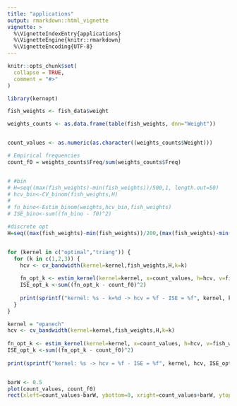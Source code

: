 ```yaml
---
title: "applications"
output: rmarkdown::html_vignette
vignette: >
  %\VignetteIndexEntry{applications}
  %\VignetteEngine{knitr::rmarkdown}
  %\VignetteEncoding{UTF-8}
---
```


```r
knitr::opts_chunk$set(
  collapse = TRUE,
  comment = "#>"
)
```

```r
library(kernopt)
```



```r
fish_weights <- fish_data$weight

weights_counts <- as.data.frame(table(fish_weights, dnn="Weight"))


count_values <- as.numeric(as.character((weights_counts$Weight)))

# Empirical frequencies
count_f0 = weights_counts$Freq/sum(weights_counts$Freq)


# #bin
# H=seq((max(fish_weights)-min(fish_weights))/500,1, length.out=50) 
# hcv_bin<-CV_binom(fish_weights,H)
# 
# fn_bino<-Estim_binom(weights,hcv_bin,fish_weights)
# ISE_bino<-sum((fn_bino - f0)^2)

#discrete opt
H=seq((max(fish_weights)-min(fish_weights))/200,(max(fish_weights)-min(fish_weights))/2, length.out=100)


for (kernel in c("optimal","triang")) {
  for (k in c(1,2,3)) {
    hcv <- cv_bandwidth(kernel=kernel,fish_weights,H,k=k)
    
    fn_opt_k <- estim_kernel(kernel=kernel, x=count_values, h=hcv, v=fish_weights, k=k)
    ISE_opt_k <-sum((fn_opt_k - count_f0)^2)
    
    print(sprintf("kernel: %s - k=%d -> hcv = %f - ISE = %f", kernel, k, hcv, ISE_opt_k) )
  }
}

kernel = "epanech"
hcv <- cv_bandwidth(kernel=kernel,fish_weights,H,k=k)
    
fn_opt_k <- estim_kernel(kernel=kernel, x=count_values, h=hcv, v=fish_weights, k=k)
ISE_opt_k <-sum((fn_opt_k - count_f0)^2)
    
print(sprintf("kernel: %s -> hcv = %f - ISE = %f", kernel, hcv, ISE_opt_k) )


barW <- 0.5
plot(count_values, count_f0)
rect(xleft=count_values-barW, ybottom=0, xright=count_values+barW, ytop=count_f0, col=gray(0.5))

```
